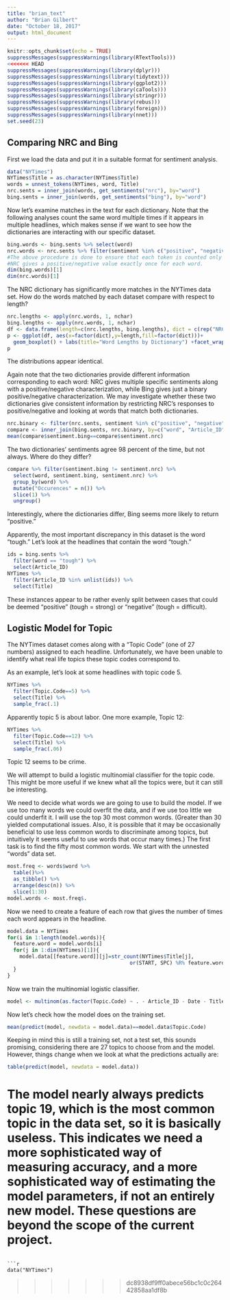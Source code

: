 ```yaml
---
title: "brian_text"
author: "Brian Gilbert"
date: "October 18, 2017"
output: html_document
---
```


```r
knitr::opts_chunk$set(echo = TRUE)
suppressMessages(suppressWarnings(library(RTextTools)))
<<<<<<< HEAD
suppressMessages(suppressWarnings(library(dplyr)))
suppressMessages(suppressWarnings(library(tidytext)))
suppressMessages(suppressWarnings(library(ggplot2)))
suppressMessages(suppressWarnings(library(caTools)))
suppressMessages(suppressWarnings(library(stringr)))
suppressMessages(suppressWarnings(library(rebus)))
suppressMessages(suppressWarnings(library(foreign)))
suppressMessages(suppressWarnings(library(nnet)))
set.seed(23)
```

## Comparing NRC and Bing

First we load the data and put it in a suitable format for sentiment analysis.

```r
data("NYTimes")
NYTimes$Title = as.character(NYTimes$Title)
words = unnest_tokens(NYTimes, word, Title)
nrc.sents = inner_join(words, get_sentiments("nrc"), by="word")
bing.sents = inner_join(words, get_sentiments("bing"), by="word")
```

Now let's examine matches in the text for each dictionary. Note that the following analyses count the same word multiple times if it appears in multiple headlines, which makes sense if we want to see how the dictionaries are interacting with our specific dataset.

```r
bing.words <- bing.sents %>% select(word)
nrc.words <- nrc.sents %>% filter(sentiment %in% c("positive", "negative")) %>% select(word)
#The above procedure is done to ensure that each token is counted only once. As described below, 
#NRC gives a positive/negative value exactly once for each word.
dim(bing.words)[1]
dim(nrc.words)[1]
```

The NRC dictionary has significantly more matches in the NYTimes data set. How do the words matched by each dataset compare with respect to length?

```r
nrc.lengths <- apply(nrc.words, 1, nchar)
bing.lengths <- apply(nrc.words, 1, nchar)
df <- data.frame(length=c(nrc.lengths, bing.lengths), dict = c(rep("NRC", length(nrc.words)), rep("Bing", length(bing.words))))
p <- ggplot(df, aes(x=factor(dict),y=length,fill=factor(dict)))+
  geom_boxplot() + labs(title="Word Lengths by Dictionary") +facet_wrap(~dict)
p
```

The distributions appear identical.

Again note that the two dictionaries provide different information corresponding to each word: NRC gives multiple specific sentiments along with a positive/negative characterization, while Bing gives just a binary positive/negative characterization. We may investigate whether these two dictionaries give consistent information by restricting NRC's responses to positive/negative and looking at words that match both dictionaries.

```r
nrc.binary <- filter(nrc.sents, sentiment %in% c("positive", "negative"))
compare <- inner_join(bing.sents, nrc.binary, by=c("word", "Article_ID"), suffix = c(".bing", ".nrc"))
mean(compare$sentiment.bing==compare$sentiment.nrc)
```

The two dictionaries' sentiments agree 98 percent of the time, but not always. Where do they differ?

```r
compare %>% filter(sentiment.bing != sentiment.nrc) %>% 
  select(word, sentiment.bing, sentiment.nrc) %>% 
  group_by(word) %>%
  mutate("Occurences" = n()) %>%
  slice(1) %>%
  ungroup()
```

Interestingly, where the dictionaries differ, Bing seems more likely to return "positive."

Apparently, the most important discrepancy in this dataset is the word "tough." Let's look at the headlines that contain the word "tough."

```r
ids = bing.sents %>% 
  filter(word == "tough") %>%
  select(Article_ID) 
NYTimes %>%
  filter(Article_ID %in% unlist(ids)) %>%
  select(Title)
```

These instances appear to be rather evenly split between cases that could be deemed "positive" (tough = strong) or "negative" (tough = difficult).

## Logistic Model for Topic

The NYTimes dataset comes along with a "Topic Code" (one of 27 numbers) assigned to each headline. Unfortunately, we have been unable to identify what real life topics these topic codes correspond to.

As an example, let's look at some headlines with topic code 5.

```r
NYTimes %>% 
  filter(Topic.Code==5) %>%
  select(Title) %>%
  sample_frac(.1)
```

Apparently topic 5 is about labor. One more example, Topic 12:

```r
NYTimes %>% 
  filter(Topic.Code==12) %>%
  select(Title) %>%
  sample_frac(.06)
```

Topic 12 seems to be crime.

We will attempt to build a logistic multinomial classifier for the topic code. This might be more useful if we knew what all the topics were, but it can still be interesting.

We need to decide what words we are going to use to build the model. If we use too many words we could overfit the data, and if we use too little we could underfit it. I will use the top 30 most common words. (Greater than 30 yielded computational issues. Also, it is possible that it may be occasionally beneficial to use less common words to discriminate among topics, but intuitively it seems useful to use words that occur many times.) The first task is to find the fifty most common words. We start with the unnested "words" data set.

```r
most.freq <- words$word %>%
  table()%>%
  as_tibble() %>%
  arrange(desc(n)) %>%
  slice(1:30)
model.words <- most.freq$.
```

Now we need to create a feature of each row that gives the number of times each word appears in the headline.

```r
model.data = NYTimes
for(i in 1:length(model.words)){
  feature.word = model.words[i]
  for(j in 1:dim(NYTimes)[1]){
    model.data[[feature.word]][j]=str_count(NYTimes$Title[j], 
                                        or(START, SPC) %R% feature.word %R% or(END, SPC))
  }
}
```

Now we train the multinomial logistic classifier.

```r
model <- multinom(as.factor(Topic.Code) ~ . - Article_ID - Date - Title - Subject, data = model.data)
```

Now let's check how the model does on the training set. 

```r
mean(predict(model, newdata = model.data)==model.data$Topic.Code)
```

Keeping in mind this is still a training set, not a test set, this sounds promising, considering there are 27 topics to choose from and the model. However, things change when we look at what the predictions actually are:

```r
table(predict(model, newdata = model.data))
```

The model nearly always predicts topic 19, which is the most common topic in the data set, so it is basically useless. This indicates we need a more sophisticated way of measuring accuracy, and a more sophisticated way of estimating the model parameters, if not an entirely new model. These questions are beyond the scope of the current project.
=======
```

```r
data("NYTimes")
```
>>>>>>> dc8938df9ff0abece56bc1c0c26442858aa1df8b
